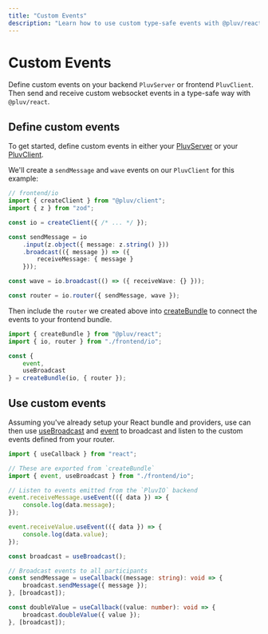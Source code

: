 ```yaml
---
title: "Custom Events"
description: "Learn how to use custom type-safe events with @pluv/react"
---
```


# Custom Events

Define custom events on your backend `PluvServer` or frontend `PluvClient`. Then send and receive custom websocket events in a type-safe way with `@pluv/react`.

## Define custom events

To get started, define custom events in either your [PluvServer](/docs/io/define-events) or your [PluvClient](/docs/client/define-events).

We'll create a `sendMessage` and `wave` events on our `PluvClient` for this example:

```ts
// frontend/io
import { createClient } from "@pluv/client";
import { z } from "zod";

const io = createClient({ /* ... */ });

const sendMessage = io
    .input(z.object({ message: z.string() }))
    .broadcast(({ message }) => ({
        receiveMessage: { message }
    }));

const wave = io.broadcast(() => ({ receiveWave: {} }));

const router = io.router({ sendMessage, wave });
```

Then include the `router` we created above into [createBundle](/docs/create-bundle) to connect the events to your frontend bundle.

```ts
import { createBundle } from "@pluv/react";
import { io, router } from "./frontend/io";

const {
    event,
    useBroadcast
} = createBundle(io, { router });
```

## Use custom events

Assuming you've already setup your React bundle and providers, use can then use [useBroadcast](/docs/api-reference/react#useBroadcast) and [event](https://pluv.io/docs/api-reference/react#event) to broadcast and listen to the custom events defined from your router.

```ts
import { useCallback } from "react";

// These are exported from `createBundle`
import { event, useBroadcast } from "./frontend/io";

// Listen to events emitted from the `PluvIO` backend
event.receiveMessage.useEvent(({ data }) => {
    console.log(data.message);
});

event.receiveValue.useEvent(({ data }) => {
    console.log(data.value);
});

const broadcast = useBroadcast();

// Broadcast events to all participants
const sendMessage = useCallback((message: string): void => {
    broadcast.sendMessage({ message });
}, [broadcast]);

const doubleValue = useCallback((value: number): void => {
    broadcast.doubleValue({ value });
}, [broadcast]);
```
